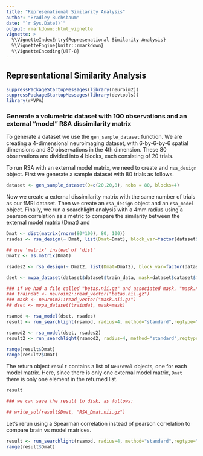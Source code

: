 ```yaml
---
title: "Represenational Similarity Analysis"
author: "Bradley Buchsbaum"
date: "`r Sys.Date()`"
output: rmarkdown::html_vignette
vignette: >
  %\VignetteIndexEntry{Represenational Similarity Analysis}
  %\VignetteEngine{knitr::rmarkdown}
  %\VignetteEncoding{UTF-8}
---
```



## Representational Similarity Analysis
```r
suppressPackageStartupMessages(library(neuroim2))
suppressPackageStartupMessages(library(devtools))
library(rMVPA)
```

### Generate a volumetric dataset with 100 observations and an external "model" RSA dissimilarity matrix

To generate a dataset we use the `gen_sample_dataset` function. We are creating a 4-dimensional neuroimaging dataset, with 6-by-6-by-6 spatial dimensions and 80 observations in the 4th dimension. These 80 observations are divided into 4 blocks, each consisting of 20 trials.

To run RSA with an external model matrix, we need to create and `rsa_design` object. First we generate a sample dataset with 80 trials as follows.


```r

dataset <- gen_sample_dataset(D=c(20,20,8), nobs = 80, blocks=4)

```

Now we create a external dissimilarity matrix with the same number of trials as our fMRI dataset. Then we create an `rsa_design` object and an `rsa_model` object. Finally, we run a searchlight analysis with a 4mm radius using a pearson correlation as a metric to compare the similarity between the external model matrix (Dmat) and 

```r
Dmat <- dist(matrix(rnorm(80*100), 80, 100))
rsades <- rsa_design(~ Dmat, list(Dmat=Dmat), block_var=factor(dataset$design$block_var))

## use 'matrix' instead of 'dist'
Dmat2 <- as.matrix(Dmat)

rsades2 <- rsa_design(~ Dmat2, list(Dmat=Dmat2), block_var=factor(dataset$design$block_var))

dset <- mvpa_dataset(dataset$dataset$train_data, mask=dataset$dataset$mask)

### if we had a file called "betas.nii.gz" and associated mask, "mask.nii.gz" we would do as follows:
### traindat <- neuroim2::read_vector("betas.nii.gz")
### mask <- neuroim2::read_vector("mask.nii.gz")   
## dset <- mvpa_dataset(traindat, mask=mask)

rsamod <- rsa_model(dset, rsades)
result <- run_searchlight(rsamod, radius=4, method="standard",regtype="pearson")

rsamod2 <- rsa_model(dset, rsades2)
result2 <- run_searchlight(rsamod2, radius=4, method="standard",regtype="pearson")

range(result$Dmat)
range(result2$Dmat)
```

The return object `result` contains a list of `NeuroVol` objects, one for each model matrix. Here, since there is only one external model matrix, `Dmat` there is only one element in the returned list.


```r

result

### we can save the result to disk, as follows:

## write_vol(result$Dmat, "RSA_Dmat.nii.gz") 
```

Let's rerun using a Spearman correlation instead of pearson correlation to compare brain vs model matrices.

```r

result <- run_searchlight(rsamod, radius=4, method="standard",regtype="spearman")
range(result$Dmat)


```


